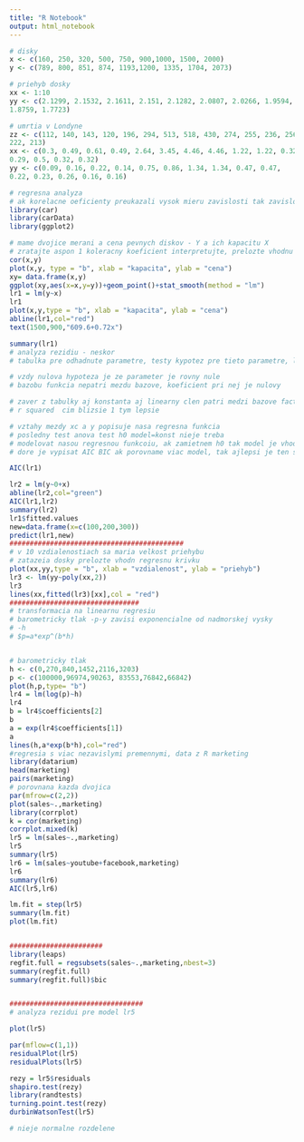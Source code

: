 ```yaml
---
title: "R Notebook"
output: html_notebook
---
```

```r
# disky
x <- c(160, 250, 320, 500, 750, 900,1000, 1500, 2000)
y <- c(789, 800, 851, 874, 1193,1200, 1335, 1704, 2073)

# priehyb dosky
xx <- 1:10
yy <- c(2.1299, 2.1532, 2.1611, 2.151, 2.1282, 2.0807, 2.0266, 1.9594,
1.8759, 1.7723)

# umrtia v Londyne
zz <- c(112, 140, 143, 120, 196, 294, 513, 518, 430, 274, 255, 236, 256,
222, 213)
xx <- c(0.3, 0.49, 0.61, 0.49, 2.64, 3.45, 4.46, 4.46, 1.22, 1.22, 0.32,
0.29, 0.5, 0.32, 0.32)
yy <- c(0.09, 0.16, 0.22, 0.14, 0.75, 0.86, 1.34, 1.34, 0.47, 0.47,
0.22, 0.23, 0.26, 0.16, 0.16)

# regresna analyza
# ak korelacne oeficienty preukazali vysok mieru zavislosti tak zavislost, tak sa snazime popisat regresnou funkciou
library(car)
library(carData)
library(ggplot2)

# mame dvojice merani a cena pevnych diskov - Y a ich kapacitu X
# zratajte aspon 1 koleracny koeficient interpretujte, prelozte vhodnu regresnu funkciu, v nasom pripade priamku
cor(x,y)
plot(x,y, type = "b", xlab = "kapacita", ylab = "cena")
xy= data.frame(x,y)
ggplot(xy,aes(x=x,y=y))+geom_point()+stat_smooth(method = "lm")
lr1 = lm(y~x)
lr1
plot(x,y,type = "b", xlab = "kapacita", ylab = "cena")
abline(lr1,col="red")
text(1500,900,"609.6+0.72x")

summary(lr1)
# analyza rezidiu - neskor
# tabulka pre odhadnute parametre, testy kypotez pre tieto parametre, lerevantne len, ak su rezidua normalne rozdelene

# vzdy nulova hypoteza je ze parameter je rovny nule
# bazobu funkcia nepatri mezdu bazove, koeficient pri nej je nulovy

# zaver z tabulky aj konstanta aj linearny clen patri medzi bazove factory
# r squared  cim blizsie 1 tym lepsie

# vztahy mezdy xc a y popisuje nasa regresna funkcia
# posledny test anova test h0 model=konst nieje treba
# modelovat nasou regresnou funkcoiu, ak zamietnem h0 tak model je vhodny, zratali sa aj nie char. neskor vyuzijeme
# dore je vypisat AIC BIC ak porovname viac model, tak ajlepsi je ten s najmensim inf krit

AIC(lr1)

lr2 = lm(y~0+x)
abline(lr2,col="green")
AIC(lr1,lr2)
summary(lr2)
lr1$fitted.values
new=data.frame(x=c(100,200,300))
predict(lr1,new)
###########################################
# v 10 vzdialenostiach sa maria velkost priehybu
# zatazeia dosky prelozte vhodn regresnu krivku
plot(xx,yy,type = "b", xlab = "vzdialenost", ylab = "priehyb")
lr3 <- lm(yy~poly(xx,2))
lr3
lines(xx,fitted(lr3)[xx],col = "red")
################################
# transformacia na linearnu regresiu
# barometricky tlak -p-y zavisi exponencialne od nadmorskej vysky
# -h
# $p=a*exp^(b*h)


# barometricky tlak
h <- c(0,270,840,1452,2116,3203)
p <- c(100000,96974,90263, 83553,76842,66842)
plot(h,p,type= "b")
lr4 = lm(log(p)~h)
lr4
b = lr4$coefficients[2]
b
a = exp(lr4$coefficients[1])
a
lines(h,a*exp(b*h),col="red")
#regresia s viac nezavislymi premennymi, data z R marketing
library(datarium)
head(marketing)
pairs(marketing)
# porovnana kazda dvojica
par(mfrow=c(2,2))
plot(sales~.,marketing)
library(corrplot)
k = cor(marketing)
corrplot.mixed(k)
lr5 = lm(sales~.,marketing)
lr5
summary(lr5)
lr6 = lm(sales~youtube+facebook,marketing)
lr6
summary(lr6)
AIC(lr5,lr6)

lm.fit = step(lr5)
summary(lm.fit)
plot(lm.fit)


#######################
library(leaps)
regfit.full = regsubsets(sales~.,marketing,nbest=3)
summary(regfit.full)
summary(regfit.full)$bic


#################################
# analyza rezidui pre model lr5

plot(lr5)

par(mflow=c(1,1))
residualPlot(lr5)
residualPlots(lr5)

rezy = lr5$residuals
shapiro.test(rezy)
library(randtests)
turning.point.test(rezy)
durbinWatsonTest(lr5)

# nieje normalne rozdelene




```

